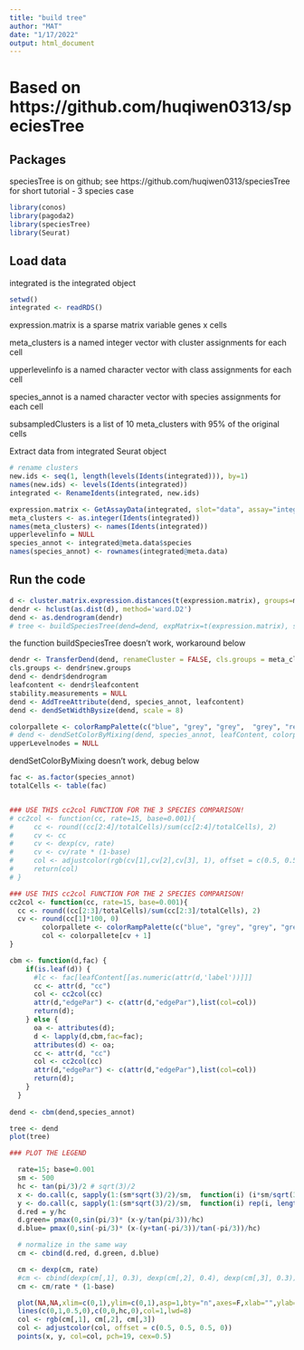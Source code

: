 ```yaml
---
title: "build tree"
author: "MAT"
date: "1/17/2022"
output: html_document
---
```


# Based on https://github.com/huqiwen0313/speciesTree

## Packages

speciesTree is on github; see https://github.com/huqiwen0313/speciesTree for short tutorial - 3 species case

```r
library(conos)
library(pagoda2)
library(speciesTree)
library(Seurat)
```

## Load data

integrated is the integrated object

```r
setwd()
integrated <- readRDS()
```

expression.matrix is a sparse matrix variable genes x cells

meta_clusters is a named integer vector with cluster assignments for each cell

upperlevelinfo is a named character vector with class assignments for each cell

species_annot is a named character vector with species assignments for each cell

subsampledClusters is a list of 10 meta_clusters with 95% of the original cells

Extract data from integrated Seurat object

```r
# rename clusters
new.ids <- seq(1, length(levels(Idents(integrated))), by=1)
names(new.ids) <- levels(Idents(integrated))
integrated <- RenameIdents(integrated, new.ids)
```

```r
expression.matrix <- GetAssayData(integrated, slot="data", assay="integrated")
meta_clusters <- as.integer(Idents(integrated))
names(meta_clusters) <- names(Idents(integrated))
upperlevelinfo = NULL
species_annot <- integrated@meta.data$species
names(species_annot) <- rownames(integrated@meta.data)

```


## Run the code

```r
d <- cluster.matrix.expression.distances(t(expression.matrix), groups=meta_clusters, dist="cor",  useVariablegenes=FALSE,  use.scaled.data=TRUE)
dendr <- hclust(as.dist(d), method='ward.D2')
dend <- as.dendrogram(dendr)
# tree <- buildSpeciesTree(dend=dend, expMatrix=t(expression.matrix), subsampleClusters=NULL,  cls.groups=meta_clusters, upperlevelannot=NULL, species=species_annot, n.cores=10, renameCluster = FALSE)
```

the function buildSpeciesTree doesn't work, workaround below

```r
dendr <- TransferDend(dend, renameCluster = FALSE, cls.groups = meta_clusters)
cls.groups <- dendr$new.groups
dend <- dendr$dendrogram
leafcontent <- dendr$leafcontent
stability.measurements = NULL
dend <- AddTreeAttribute(dend, species_annot, leafcontent)
dend <- dendSetWidthBysize(dend, scale = 8)

colorpallete <- colorRampPalette(c("blue", "grey", "grey",  "grey", "red"))(101)
# dend <- dendSetColorByMixing(dend, species_annot, leafContent, colorpallete)
upperLevelnodes = NULL
```
 
dendSetColorByMixing doesn't work, debug below

```r
fac <- as.factor(species_annot)
totalCells <- table(fac)


### USE THIS cc2col FUNCTION FOR THE 3 SPECIES COMPARISON!
# cc2col <- function(cc, rate=15, base=0.001){
#     cc <- round((cc[2:4]/totalCells)/sum(cc[2:4]/totalCells), 2)
#     cv <- cc
#     cv <- dexp(cv, rate)
#     cv <- cv/rate * (1-base)
#     col <- adjustcolor(rgb(cv[1],cv[2],cv[3], 1), offset = c(0.5, 0.5, 0.5, 0.1))
#     return(col)
# }

### USE THIS cc2col FUNCTION FOR THE 2 SPECIES COMPARISON!
cc2col <- function(cc, rate=15, base=0.001){
  cc <- round((cc[2:3]/totalCells)/sum(cc[2:3]/totalCells), 2)
  cv <- round(cc[1]*100, 0)
        colorpallete <- colorRampPalette(c("blue", "grey", "grey", "grey", "red"))(101)
        col <- colorpallete[cv + 1]
}

cbm <- function(d,fac) {
    if(is.leaf(d)) {
      #lc <- fac[leafContent[[as.numeric(attr(d,'label'))]]]
      cc <- attr(d, "cc")
      col <- cc2col(cc)
      attr(d,"edgePar") <- c(attr(d,"edgePar"),list(col=col))
      return(d);
    } else {
      oa <- attributes(d);
      d <- lapply(d,cbm,fac=fac);
      attributes(d) <- oa;
      cc <- attr(d, "cc")
      col <- cc2col(cc)
      attr(d,"edgePar") <- c(attr(d,"edgePar"),list(col=col))
      return(d);
    }
  }
  
dend <- cbm(dend,species_annot)

tree <- dend
plot(tree)

### PLOT THE LEGEND

  rate=15; base=0.001
  sm <- 500
  hc <- tan(pi/3)/2 # sqrt(3)/2
  x <- do.call(c, sapply(1:(sm*sqrt(3)/2)/sm,  function(i) (i*sm/sqrt(3)):(sm-i*sm/sqrt(3))/sm))
  y <- do.call(c, sapply(1:(sm*sqrt(3)/2)/sm,  function(i) rep(i, length((i*sm/sqrt(3)):(sm-i*sm/sqrt(3))))))
  d.red = y/hc
  d.green= pmax(0,sin(pi/3)* (x-y/tan(pi/3))/hc)
  d.blue= pmax(0,sin(-pi/3)* (x-(y+tan(-pi/3))/tan(-pi/3))/hc)

  # normalize in the same way
  cm <- cbind(d.red, d.green, d.blue)

  cm <- dexp(cm, rate)
  #cm <- cbind(dexp(cm[,1], 0.3), dexp(cm[,2], 0.4), dexp(cm[,3], 0.3))
  cm <- cm/rate * (1-base)

  plot(NA,NA,xlim=c(0,1),ylim=c(0,1),asp=1,bty="n",axes=F,xlab="",ylab="")
  lines(c(0,1,0.5,0),c(0,0,hc,0),col=1,lwd=8)
  col <- rgb(cm[,1], cm[,2], cm[,3])
  col <- adjustcolor(col, offset = c(0.5, 0.5, 0.5, 0))
  points(x, y, col=col, pch=19, cex=0.5)

```


